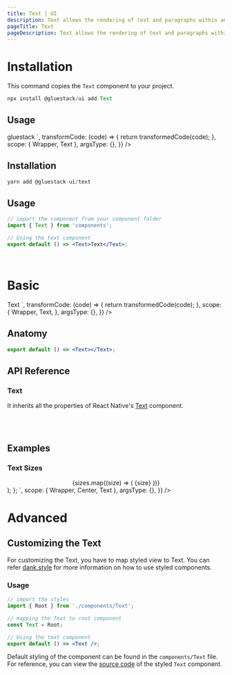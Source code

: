 ```yaml
---
title: Text | UI
description: Text allows the rendering of text and paragraphs within an interface
pageTitle: Text
pageDescription: Text allows the rendering of text and paragraphs within an interface.
---
```



<Meta title="components/Text" />



# Installation

This command copies the `Text` component to your project.

```jsx
npx install @gluestack/ui add Text
```

## Usage

<AppProvider>
  <CodePreview
    showComponentRenderer={true}
    showArgsController={false}
    metaData={{
      code: ` 
  <Text>gluestack</Text>
    `,
      transformCode: (code) => {
        return transformedCode(code);
      },
      scope: { Wrapper, Text },
      argsType: {},
    }}
  />
</AppProvider>

<br />

## Installation

```jsx
yarn add @gluestack-ui/text
```

## Usage

```jsx
// import the component from your component folder
import { Text } from 'components';

// Using the text component
export default () => <Text>Text</Text>;
```

<br />

# Basic

<AppProvider>
  <CodePreview
    showComponentRenderer={true}
    showArgsController={false}
    metaData={{
      code: `
<Text>
  Text
</Text>
`,
      transformCode: (code) => {
        return transformedCode(code);
      },
      scope: {
        Wrapper,
        Text,
      },
      argsType: {},
    }}
  />
</AppProvider>
<br />

## Anatomy

```jsx
export default () => <Text></Text>;
```

## API Reference

### Text

It inherits all the properties of React Native's [Text](https://reactnative.dev/docs/text#props) component.

<br />
<br />

## Examples

### Text Sizes

<AppProvider>
  <CodePreview
    showComponentRenderer={true}
    showArgsController={false}
    metaData={{
      code: `
function App() {
  const sizes = [
    'xs',
    'sm',
    'md',
    'lg',
    'xl',
    '2xl',
    '3xl',
    '4xl',
    '5xl',
    '6xl',
  ];
  return (
    <Wrapper>
      <Center>
        {sizes.map((size) => (
          <Text size={size}>{size}</Text>
        ))}
      </Center>
    </Wrapper>
  );
};
`,
      scope: { Wrapper, Center, Text },
      argsType: {},
    }}
  />
</AppProvider>

# Advanced

## Customizing the Text

For customizing the Text, you have to map styled view to Text. You can refer [dank.style](https://dank.style/) for more information on how to use styled components.

### Usage

```jsx
// import the styles
import { Root } from './components/Text';

// mapping the Text to root component
const Text = Root;

// Using the text component
export default () => <Text />;
```

Default styling of the component can be found in the `components/Text` file. For reference, you can view the [source code](https://github.com/gluestack/universa11y/blob/development/example/storybook/src/components/styled-components/text/index.tsx) of the styled `Text` component.
